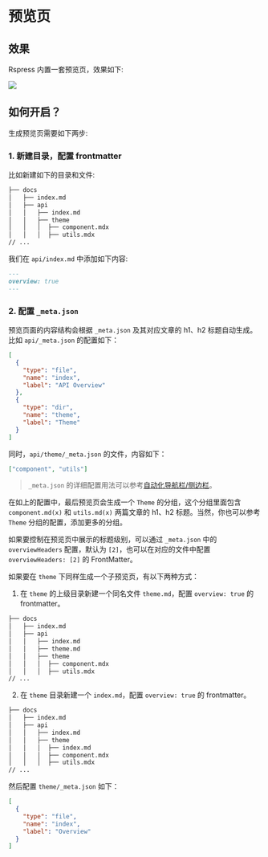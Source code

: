 # 预览页

## 效果

Rspress 内置一套预览页，效果如下:

<img src="https://lf3-static.bytednsdoc.com/obj/eden-cn/uhbfnupenuhf/rspress/rspress-api-overview.png" />

## 如何开启？

生成预览页需要如下两步:

### 1. 新建目录，配置 frontmatter

比如新建如下的目录和文件:

```bash
├── docs
│   ├── index.md
│   ├── api
│   │   ├── index.md
│   │   ├── theme
│   │   │  ├── component.mdx
│   │   │  ├── utils.mdx
// ...
```

我们在 `api/index.md` 中添加如下内容:

```md
---
overview: true
---
```

### 2. 配置 `_meta.json`

预览页面的内容结构会根据 `_meta.json` 及其对应文章的 h1、h2 标题自动生成。比如 `api/_meta.json` 的配置如下：

```json
[
  {
    "type": "file",
    "name": "index",
    "label": "API Overview"
  },
  {
    "type": "dir",
    "name": "theme",
    "label": "Theme"
  }
]
```

同时，`api/theme/_meta.json` 的文件，内容如下：

```json
["component", "utils"]
```

> `_meta.json` 的详细配置用法可以参考[自动化导航栏/侧边栏](/guide/basic/auto-nav-sidebar)。

在如上的配置中，最后预览页会生成一个 `Theme` 的分组，这个分组里面包含 `component.md(x)` 和 `utils.md(x)` 两篇文章的 h1、h2 标题。当然，你也可以参考 `Theme` 分组的配置，添加更多的分组。

如果要控制在预览页中展示的标题级别，可以通过 `_meta.json` 中的 `overviewHeaders` 配置，默认为 `[2]`，也可以在对应的文件中配置 `overviewHeaders: [2]` 的 FrontMatter。

如果要在 `theme` 下同样生成一个子预览页，有以下两种方式：

1. 在 `theme` 的上级目录新建一个同名文件 `theme.md`，配置 `overview: true` 的 frontmatter。

```bash
├── docs
│   ├── index.md
│   ├── api
│   │   ├── index.md
│   │   ├── theme.md
│   │   ├── theme
│   │   │  ├── component.mdx
│   │   │  ├── utils.mdx
// ...
```

2. 在 `theme` 目录新建一个 `index.md`，配置 `overview: true` 的 frontmatter。

```bash
├── docs
│   ├── index.md
│   ├── api
│   │   ├── index.md
│   │   ├── theme
│   │   │  ├── index.md
│   │   │  ├── component.mdx
│   │   │  ├── utils.mdx
// ...
```

然后配置 `theme/_meta.json` 如下：

```json
[
  {
    "type": "file",
    "name": "index",
    "label": "Overview"
  }
]
```
